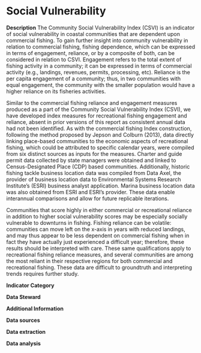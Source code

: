 # Social Vulnerability

**Description** The Community Social Vulnerability Index (CSVI) is an indicator of social vulnerability in coastal communities that are dependent upon commercial fishing. To gain further insight into community vulnerability in relation to commercial fishing, fishing dependence, which can be expressed in terms of engagement, reliance, or by a composite of both, can be considered in relation to CSVI. Engagement refers to the total extent of fishing activity in a community; it can be expressed in terms of commercial activity (e.g., landings, revenues, permits, processing, etc). Reliance is the per capita engagement of a community; thus, in two communities with equal engagement, the community with the smaller population would have a higher reliance on its fisheries activities.

Similar to the commercial fishing reliance and engagement measures produced as a part of the Community Social Vulnerability Index (CSVI), we have developed index measures for recreational fishing engagement and reliance, absent in prior versions of this report as consistent annual data had not been identified. As with the commercial fishing Index construction, following the method proposed by Jepson and Colburn (2013), data directly linking place-based communities to the economic aspects of recreational fishing, which could be attributed to specific calendar years, were compiled from six distinct sources as inputs for the measures. Charter and guide permit data collected by state managers were obtained and linked to Census-Designated Place (CDP) based communities. Additionally, historic fishing tackle business location data was compiled from Data Axel, the provider of business location data to Environmental Systems Research Institute’s (ESRI) business analyst application. Marina business location data was also obtained from ESRI and ESRI’s provider. These data enable interannual comparisons and allow for future replicable iterations.

Communities that score highly in either commercial or recreational reliance in addition to higher social vulnerability scores may be especially socially vulnerable to downturns in fishing. Fishing reliance can be volatile: communities can move left on the x-axis in years with reduced landings, and may thus appear to be less dependent on commercial fishing when in fact they have actually just experienced a difficult year; therefore, these results should be interpreted with care. These same qualifications apply to recreational fishing reliance measures, and several communities are among the most reliant in their respective regions for both commercial and recreational fishing. These data are difficult to groundtruth and interpreting trends requires further study.

**Indicator Category** 

**Data Steward** 

**Additional Information** 

**Data sources**

**Data extraction**

**Data analysis**
